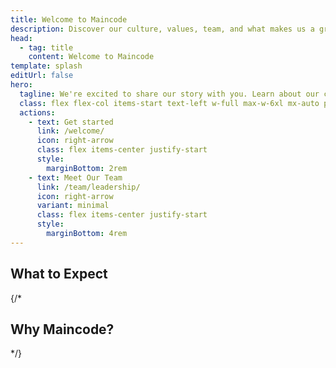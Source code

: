 ```yaml
---
title: Welcome to Maincode
description: Discover our culture, values, team, and what makes us a great place to work.
head:
  - tag: title
    content: Welcome to Maincode
template: splash
editUrl: false
hero:
  tagline: We're excited to share our story with you. Learn about our culture, values, and what makes Maincode special.
  class: flex flex-col items-start text-left w-full max-w-6xl mx-auto py-8 md:py-12 lg:py-16 gap-8 md:gap-12
  actions:
    - text: Get started
      link: /welcome/
      icon: right-arrow
      class: flex items-center justify-start
      style:
        marginBottom: 2rem
    - text: Meet Our Team
      link: /team/leadership/
      icon: right-arrow
      variant: minimal
      class: flex items-center justify-start
      style:
        marginBottom: 4rem
---
```



## What to Expect

<CardGrid>

  <LinkCard 
    title="Required Reading" 
    description="Essential articles about our company values, mission, and development practices that every team member should know."
    href="/required/a-new-pathway"
  />
  
  <LinkCard 
    title="Optional Deep Dives" 
    description="Explore our engineering culture, remote work philosophy, and innovation mindset through curated blog posts."
    href="/blog/engineering-culture/"
  />

  <LinkCard 
    title="Meet the Team" 
    description="Get to know the people behind Maincode - our leadership, engineering team."
    href="/team/leadership/"
  />

  <LinkCard 
    title="Your Next Steps" 
    description="Ready to move forward? Find out what comes next in your journey with Maincode."
    href="/next-steps/"
  />

</CardGrid>

{/* 
## Why Maincode?

<CardGrid>
  
  <LinkCard 
    title="Innovation First" 
    description="We're passionate about pushing boundaries and creating solutions that make a real difference in people's lives."
    href="/blog/polymath-human-collider/"
  />
  
  <LinkCard 
    title="People-Centered Culture" 
    description="Our success is built on trust, collaboration, and supporting each other's growth both professionally and personally."
    href="/required/our-mission"
  />

  <LinkCard 
    title="Remote-First Excellence" 
    description="We've mastered the art of remote collaboration, giving you the flexibility to do your best work from anywhere."
    href="/blog/remote-work-success/"
  />

  <LinkCard 
    title="Continuous Learning" 
    description="We invest in our team's growth with learning opportunities, mentorship, and the freedom to explore new technologies."
    href="/required/development-practices/"
  />

</CardGrid>
*/}
